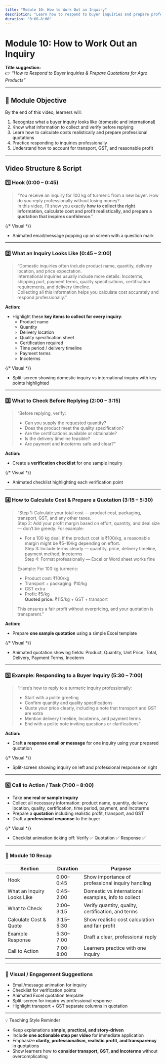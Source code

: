 ```yaml
---
title: "Module 10: How to Work Out an Inquiry"
description: "Learn how to respond to buyer inquiries and prepare professional quotations for agro products, including cost calculation and practical tips."
duration: "0:00–8:00"
---
```


# Module 10: How to Work Out an Inquiry

**Title suggestion:**  
👉 _“How to Respond to Buyer Inquiries & Prepare Quotations for Agro Products”_

---

## 🎯 Module Objective

By the end of this video, learners will:

1. Recognize what a buyer inquiry looks like (domestic and international)
2. Know what information to collect and verify before replying
3. Learn how to calculate costs realistically and prepare professional quotations
4. Practice responding to inquiries professionally
5. Understand how to account for transport, GST, and reasonable profit

---

## Video Structure & Script

### 1️⃣ Hook (0:00 – 0:45)

> “You receive an inquiry for 100 kg of turmeric from a new buyer. How do you reply professionally without losing money?  
> In this video, I’ll show you exactly **how to collect the right information, calculate cost and profit realistically, and prepare a quotation that inspires confidence**.”

{/* Visual */}
- Animated email/message popping up on screen with a question mark

---

### 2️⃣ What an Inquiry Looks Like (0:45 – 2:00)

> “Domestic inquiries often include product name, quantity, delivery location, and price expectation.  
> International inquiries usually include more details: Incoterms, shipping port, payment terms, quality specifications, certification requirements, and delivery timeline.  
> Collecting all this information helps you calculate cost accurately and respond professionally.”

**Action:**  
- Highlight these **key items to collect for every inquiry**:  
  - Product name  
  - Quantity  
  - Delivery location  
  - Quality specification sheet  
  - Certification required  
  - Time period / delivery timeline  
  - Payment terms  
  - Incoterms

{/* Visual */}
- Split-screen showing domestic inquiry vs international inquiry with key points highlighted

---

### 3️⃣ What to Check Before Replying (2:00 – 3:15)

> “Before replying, verify:  
> - Can you supply the requested quantity?  
> - Does the product meet the quality specification?  
> - Are the certifications available or obtainable?  
> - Is the delivery timeline feasible?  
> - Are payment and Incoterms safe and clear?”

**Action:**  
- Create a **verification checklist** for one sample inquiry

{/* Visual */}
- Animated checklist highlighting each verification point

---

### 4️⃣ How to Calculate Cost & Prepare a Quotation (3:15 – 5:30)

> “Step 1: Calculate your total cost — product cost, packaging, transport, GST, and any other taxes.  
> Step 2: Add your profit margin based on effort, quantity, and deal size — don’t be greedy. For example:  
> - For a 100 kg deal, if the product cost is ₹100/kg, a reasonable margin might be ₹5–10/kg depending on effort.  
> Step 3: Include terms clearly — quantity, price, delivery timeline, payment method, Incoterms  
> Step 4: Format professionally — Excel or Word sheet works fine  
>
> Example: For 100 kg turmeric:  
> - Product cost: ₹100/kg  
> - Transport + packaging: ₹10/kg  
> - GST extra  
> - Profit: ₹5/kg  
> **Quoted price:** ₹115/kg + GST + transport  
>
> This ensures a fair profit without overpricing, and your quotation is transparent.”

**Action:**  
- Prepare **one sample quotation** using a simple Excel template

{/* Visual */}
- Animated quotation showing fields: Product, Quantity, Unit Price, Total, Delivery, Payment Terms, Incoterm

---

### 5️⃣ Example: Responding to a Buyer Inquiry (5:30 – 7:00)

> “Here’s how to reply to a turmeric inquiry professionally:  
> - Start with a polite greeting  
> - Confirm quantity and quality specifications  
> - Quote your price clearly, including a note that transport and GST are extra  
> - Mention delivery timeline, Incoterms, and payment terms  
> - End with a polite note inviting questions or clarifications”

**Action:**  
- Draft **a response email or message** for one inquiry using your prepared quotation

{/* Visual */}
- Split-screen showing inquiry on left and professional response on right

---

### 6️⃣ Call to Action / Task (7:00 – 8:00)

- Take **one real or sample inquiry**  
- Collect all necessary information: product name, quantity, delivery location, quality, certification, time period, payment, and Incoterms  
- Prepare a **quotation** including realistic profit, transport, and GST  
- Draft a **professional response** to the buyer

{/* Visual */}
- Checklist animation ticking off: Verify ✅ Quotation ✅ Response ✅

---

### 🧭 Module 10 Recap

| Section                    | Duration  | Purpose                                           |
| -------------------------- | --------- | ------------------------------------------------ |
| Hook                       | 0:00–0:45 | Show importance of professional inquiry handling |
| What an Inquiry Looks Like | 0:45–2:00 | Domestic vs international examples, info to collect |
| What to Check              | 2:00–3:15 | Verify quantity, quality, certification, and terms |
| Calculate Cost & Quote     | 3:15–5:30 | Show realistic cost calculation and fair profit |
| Example Response           | 5:30–7:00 | Draft a clear, professional reply                 |
| Call to Action             | 7:00–8:00 | Learners practice with one inquiry               |

---

### 🎨 Visual / Engagement Suggestions

- Email/message animation for inquiry  
- Checklist for verification points  
- Animated Excel quotation template  
- Split-screen for inquiry vs professional response  
- Highlight transport + GST separate columns in quotation  

---

💡 Teaching Style Reminder

- Keep explanations **simple, practical, and story-driven**  
- Include **one actionable step per video** for immediate application  
- Emphasize **clarity, professionalism, realistic profit, and transparency** in quotations  
- Show learners how to **consider transport, GST, and Incoterms** without overcomplicating  

